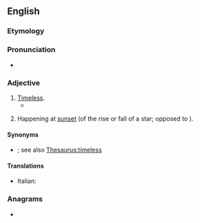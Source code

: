 ==English==

===Etymology===
{{prefix|en|a|chronic}}

===Pronunciation===
* {{IPA|en|/eɪˈkɹɒnɪk/}}

===Adjective===
{{en-adj}}

# [[timeless|Timeless]].
#* {{quote-book|en|year=2002|author={{w|Colin Jones (historian)|Colin Jones}}|title=The Great Nation|publisher=Penguin 2003|page=522|passage=Enlightenment quarrels between pro-Frankish and pro-Gaulish factions were now a political curio, and only ancient Rome and Greece – so far removed in time and space that they seemed both utopian and '''achronic''' – provided any sort of positive historical referent.}}
# {{lb|en|astronomy|not comparable}} Happening at [[sunset]] (of the rise or fall of a star; opposed to {{m|en|cosmic}}).

====Synonyms====
* {{sense|timeless}} {{l|en|atemporal}}; see also [[Thesaurus:timeless]]

====Translations====
* Italian: {{t+|it|acronico}}

===Anagrams===
* {{anagrams|en|a=acchinor|Charonic|anorchic|charnico|incroach}}